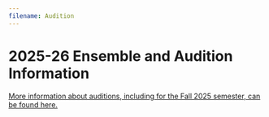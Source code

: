 ```yaml
---
filename: Audition
---
```

# 2025-26 Ensemble and Audition Information

[More information about auditions, including for the Fall 2025 semester, can be found here.](https://docs.google.com/document/d/1dktRhKbiLvG77VuBJCKPN-lfUIz31ygzi91mxHLnc70/edit?usp=sharing)